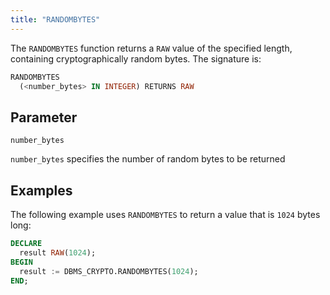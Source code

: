 ```yaml
---
title: "RANDOMBYTES"
---
```


The `RANDOMBYTES` function returns a `RAW` value of the specified length, containing cryptographically random bytes. The signature is:

```sql
RANDOMBYTES
  (<number_bytes> IN INTEGER) RETURNS RAW
```

## Parameter

`number_bytes`

 `number_bytes` specifies the number of random bytes to be returned

## Examples

The following example uses `RANDOMBYTES` to return a value that is `1024` bytes long:

```sql
DECLARE
  result RAW(1024);
BEGIN
  result := DBMS_CRYPTO.RANDOMBYTES(1024);
END;
```
